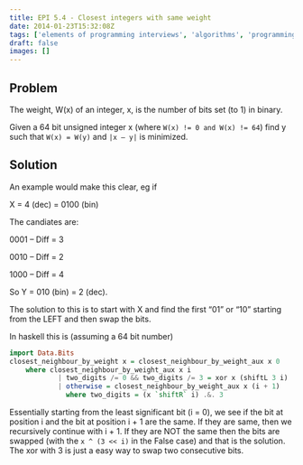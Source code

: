 ```yaml
---
title: EPI 5.4 - Closest integers with same weight
date: 2014-01-23T15:32:08Z
tags: ['elements of programming interviews', 'algorithms', 'programming', 'haskell']
draft: false
images: []
---
```


## Problem

The weight, W(x) of an integer, x, is the number of bits set (to 1) in binary.

Given a 64 bit unsigned integer x (where `W(x) != 0 and W(x) != 64`) find y such that `W(x) = W(y)` and `|x – y|` is minimized.

## Solution


An example would make this clear, eg if

X = 4 (dec) = 0100 (bin)

The candiates are:

0001   –   Diff = 3

0010   –   Diff = 2

1000   –   Diff = 4

So Y = 010 (bin) = 2 (dec).

The solution to this is to start with X and find the first “01” or “10” starting from the LEFT and then swap the bits.

In haskell this is (assuming a 64 bit number)

```haskell showLineNumbers
import Data.Bits
closest_neighbour_by_weight x = closest_neighbour_by_weight_aux x 0
    where closest_neighbour_by_weight_aux x i 
            | two_digits /= 0 && two_digits /= 3 = xor x (shiftL 3 i)
            | otherwise = closest_neighbour_by_weight_aux x (i + 1)
              where two_digits = (x `shiftR` i) .&. 3
```

Essentially starting from the least significant bit (i = 0), we see if the bit at position i and the bit at position i + 1 are the same. If they are same, then we recursively continue with i + 1. If they are NOT the same then the bits are swapped (with the `x ^ (3 << i)` in the False case) and that is the solution. The xor with 3 is just a easy way to swap two consecutive bits.
